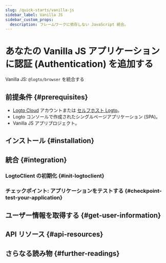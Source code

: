 ```yaml
---
slug: /quick-starts/vanilla-js
sidebar_label: Vanilla JS
sidebar_custom_props:
  description: フレームワークに依存しない JavaScript 統合。
---
```




# あなたの Vanilla JS アプリケーションに認証 (Authentication) を追加する

Vanilla JS: `@logto/browser` を統合する

<GuideTip />

## 前提条件 \{#prerequisites}

- [Logto Cloud](https://cloud.logto.io) アカウントまたは [セルフホスト Logto](/introduction/set-up-logto-oss)。
- Logto コンソールで作成されたシングルページアプリケーション (SPA)。
- Vanilla JS アプリプロジェクト。

## インストール \{#installation}

<AddSdk />

## 統合 \{#integration}

### LogtoClient の初期化 \{#init-logtoclient}

<InitClient />

<ImplementSignInAndSignOut />

### チェックポイント: アプリケーションをテストする \{#checkpoint-test-your-application}

<CheckIntegration />

## ユーザー情報を取得する \{#get-user-information}

<GetUserInformation />

## API リソース \{#api-resources}

<ApiResources />

## さらなる読み物 \{#further-readings}

<FurtherReadings />
